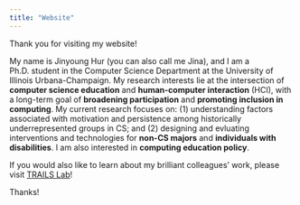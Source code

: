 ```yaml
---
title: "Website"
---
```


Thank you for visiting my website!

My name is Jinyoung Hur (you can also call me Jina), and I am a Ph.D. student in the Computer Science Department at the University of Illinois Urbana-Champaign. My research interests lie at the intersection of **computer science education** and **human-computer interaction** (HCI), with a long-term goal of **broadening participation** and **promoting inclusion in computing**. My current research focuses on: (1) understanding factors associated with motivation and persistence among historically underrepresented groups in CS; and (2) designing and evluating interventions and technologies for **non-CS majors** and **individuals with disabilities**. I am also interested in **computing education policy**.

If you would also like to learn about my brilliant colleagues' work, please visit [TRAILS Lab](https://trailslab.web.illinois.edu/)!

Thanks!
